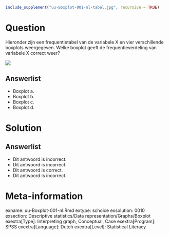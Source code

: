 ```r
include_supplement("uu-Boxplot-001-nl-tabel.jpg", recursive = TRUE)
```

Question
========
Hieronder zijn een frequentietabel van de variabele X en vier verschillende boxplots weergegeven. Welke boxplot geeft de frequentieverdeling van variabele X correct weer?

![](uu-Boxplot-001-nl-tabel.jpg)

Answerlist
----------
* Boxplot a.
* Boxplot b.
* Boxplot c.
* Boxplot d.


Solution
========


Answerlist
----------
* Dit antwoord is incorrect.
* Dit antwoord is incorrect.
* Dit antwoord is correct.
* Dit antwoord is incorrect.


Meta-information
================
exname: uu-Boxplot-001-nl.Rmd
extype: schoice
exsolution: 0010
exsection: Descriptive statistics/Data representation/Graphs/Boxplot
exextra[Type]: Interpreting graph, Conceptual, Case
exextra[Program]: SPSS
exextra[Language]: Dutch
exextra[Level]: Statistical Literacy
